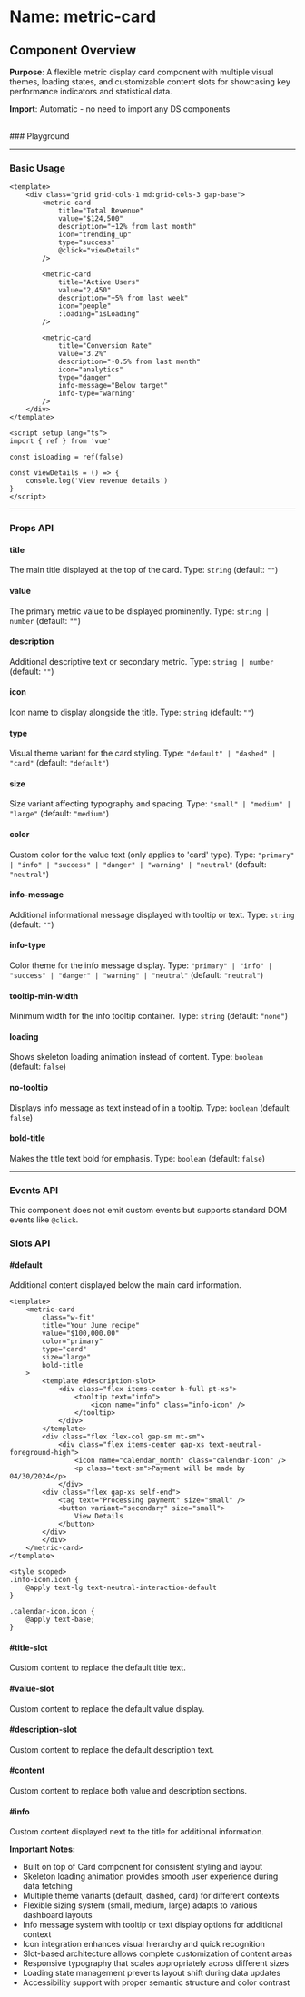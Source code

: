 
<Meta of={MetricCard} />

# Name: metric-card
## Component Overview

**Purpose**: A flexible metric display card component with multiple visual themes, loading states, and customizable content slots for showcasing key performance indicators and statistical data.

**Import**: Automatic - no need to import any DS components

<br />
### Playground

<Canvas of={MetricCard.Primary} />
<Controls />

---

### Basic Usage

```vue
<template>
    <div class="grid grid-cols-1 md:grid-cols-3 gap-base">
        <metric-card
            title="Total Revenue"
            value="$124,500"
            description="+12% from last month"
            icon="trending_up"
            type="success"
            @click="viewDetails"
        />
        
        <metric-card
            title="Active Users"
            value="2,450"
            description="+5% from last week"
            icon="people"
            :loading="isLoading"
        />
        
        <metric-card
            title="Conversion Rate"
            value="3.2%"
            description="-0.5% from last month"
            icon="analytics"
            type="danger"
            info-message="Below target"
            info-type="warning"
        />
    </div>
</template>

<script setup lang="ts">
import { ref } from 'vue'

const isLoading = ref(false)

const viewDetails = () => {
    console.log('View revenue details')
}
</script>
```

<Canvas sourceState="none" of={MetricCard.Primary} />

---

### Props API

#### title
The main title displayed at the top of the card. Type: `string` (default: `""`)

#### value
The primary metric value to be displayed prominently. Type: `string | number` (default: `""`)

#### description
Additional descriptive text or secondary metric. Type: `string | number` (default: `""`)

#### icon
Icon name to display alongside the title. Type: `string` (default: `""`)

#### type
Visual theme variant for the card styling. Type: `"default" | "dashed" | "card"` (default: `"default"`)

<Canvas sourceState="none" of={MetricCard.Types} />

#### size
Size variant affecting typography and spacing. Type: `"small" | "medium" | "large"` (default: `"medium"`)

<Canvas sourceState="none" of={MetricCard.Sizes} />

#### color
Custom color for the value text (only applies to 'card' type). Type: `"primary" | "info" | "success" | "danger" | "warning" | "neutral"` (default: `"neutral"`)

<Canvas sourceState="none" of={MetricCard.Colors} />

#### info-message
Additional informational message displayed with tooltip or text. Type: `string` (default: `""`)

<Canvas sourceState="none" of={MetricCard.InfoMessage} />

#### info-type
Color theme for the info message display. Type: `"primary" | "info" | "success" | "danger" | "warning" | "neutral"` (default: `"neutral"`)

<Canvas sourceState="none" of={MetricCard.InfoTypes} />

#### tooltip-min-width
Minimum width for the info tooltip container. Type: `string` (default: `"none"`)

#### loading
Shows skeleton loading animation instead of content. Type: `boolean` (default: `false`)

<Canvas sourceState="none" of={MetricCard.Loading} />

#### no-tooltip
Displays info message as text instead of in a tooltip. Type: `boolean` (default: `false`)

<Canvas sourceState="none" of={MetricCard.NoTooltip} />

#### bold-title
Makes the title text bold for emphasis. Type: `boolean` (default: `false`)

<Canvas sourceState="none" of={MetricCard.BoldTitle} />

---

### Events API

This component does not emit custom events but supports standard DOM events like `@click`.

### Slots API

#### #default
Additional content displayed below the main card information.

```vue
<template>
    <metric-card
        class="w-fit"
        title="Your June recipe"
        value="$100,000.00"
        color="primary"
        type="card"
        size="large"
        bold-title
    >
        <template #description-slot>
            <div class="flex items-center h-full pt-xs">
                <tooltip text="info">
                    <icon name="info" class="info-icon" />
                </tooltip>
            </div>
        </template>
        <div class="flex flex-col gap-sm mt-sm">
            <div class="flex items-center gap-xs text-neutral-foreground-high">
                <icon name="calendar_month" class="calendar-icon" />
                <p class="text-sm">Payment will be made by 04/30/2024</p>
            </div>
        <div class="flex gap-xs self-end">
            <tag text="Processing payment" size="small" />
            <button variant="secondary" size="small">
                View Details
            </button>
        </div>
        </div>
    </metric-card>
</template>

<style scoped>
.info-icon.icon {
    @apply text-lg text-neutral-interaction-default
}

.calendar-icon.icon {
    @apply text-base;
}
```

<Canvas sourceState="none" of={MetricCard.Slots} />

#### #title-slot
Custom content to replace the default title text.

#### #value-slot
Custom content to replace the default value display.

#### #description-slot
Custom content to replace the default description text.

#### #content
Custom content to replace both value and description sections.

#### #info
Custom content displayed next to the title for additional information.


**Important Notes:**
- Built on top of Card component for consistent styling and layout
- Skeleton loading animation provides smooth user experience during data fetching
- Multiple theme variants (default, dashed, card) for different contexts
- Flexible sizing system (small, medium, large) adapts to various dashboard layouts
- Info message system with tooltip or text display options for additional context
- Icon integration enhances visual hierarchy and quick recognition
- Slot-based architecture allows complete customization of content areas
- Responsive typography that scales appropriately across different sizes
- Loading state management prevents layout shift during data updates
- Accessibility support with proper semantic structure and color contrast